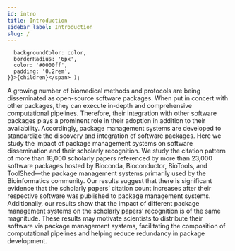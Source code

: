 ```yaml
---
id: intro
title: Introduction
sidebar_label: Introduction
slug: /
---
```


      backgroundColor: color,
      borderRadius: '6px',
      color: '#0000ff',
      padding: '0.2rem',
    }}>{children}</span> );

A growing number of biomedical methods and protocols
are being disseminated as open-source software packages.
When put in concert with other packages, they can execute
in-depth and comprehensive computational pipelines.
Therefore, their integration with other software packages
plays a prominent role in their adoption in addition to
their availability. Accordingly, package management systems
are developed to standardize the discovery and integration
of software packages. Here we <Highlight color="#00eaff">
study the impact of package management systems on software
dissemination and their scholarly recognition.</Highlight>
We study the citation pattern of
more than 18,000 scholarly papers referenced by more than
23,000 software packages hosted by Bioconda, Bioconductor,
BioTools, and ToolShed—the package management systems
primarily used by the Bioinformatics community. Our
results suggest that there is significant evidence that
the scholarly papers’ citation count increases after their
respective software was published to package management
systems. Additionally, our results show that the impact
of different package management systems on the scholarly papers’
recognition is of the same magnitude. These results may motivate
scientists to distribute their software via package management
systems, facilitating the composition of computational
pipelines and helping reduce redundancy in package development.
